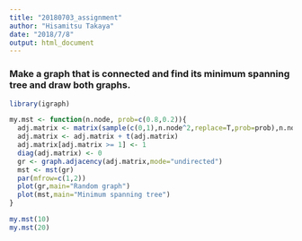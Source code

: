 ```yaml
---
title: "20180703_assignment"
author: "Hisamitsu Takaya"
date: "2018/7/8"
output: html_document
---
```



### Make a graph that is connected and find its minimum spanning tree and draw both graphs.

```r
library(igraph)

my.mst <- function(n.node, prob=c(0.8,0.2)){
  adj.matrix <- matrix(sample(c(0,1),n.node^2,replace=T,prob=prob),n.node,n.node)
  adj.matrix <- adj.matrix + t(adj.matrix)
  adj.matrix[adj.matrix >= 1] <- 1
  diag(adj.matrix) <- 0
  gr <- graph.adjacency(adj.matrix,mode="undirected")
  mst <- mst(gr)
  par(mfrow=c(1,2))
  plot(gr,main="Random graph")
  plot(mst,main="Minimum spanning tree")
}

my.mst(10)
my.mst(20)
```

